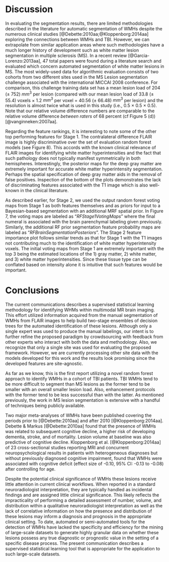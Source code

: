 
# Discussion

<!-- Nick could you add some detail here on how this technique compares
to other automated or semi automated approaches for WMH detection? -->


In evaluating the segmentation results, there are limited methodologies described in the
literature for automatic segmentation of WMHs despite the numerous clinical studies
[@Debette:2010aa;@Kloppenborg:2014aa] exploring the connections between WMHs and TBI.
However, we can extrapolate from similar application areas where such methodologies have a
much longer history of development such as white matter lesion segmentation in
multiple sclerosis (MS).  In a recent review [@Garcia-Lorenzo:2013aa], 47 total papers
were found during a literature search and evaluated which concern automated segmentation of white
matter lesions in MS.  The most widely-used data for algorithmic evaluation consists
of two cohorts from two different sites used in
the MS Lesion segmentation challenge associated with the international MICCAI 2008
conference.  For comparison, this challenge training data set
has a mean lesion load of 204 ($\pm$ 752) $mm^3$ per lesion (compared with
our mean lesion load of 33.8 ($\pm$ 55.4) voxels $\times$ 1.2 $mm^3$ per voxel =
40.56 ($\pm$ 66.48) $mm^3$ per lesion) and the resolution is
almost twice what is used in this study (i.e., 0.5 $\times$ 0.5 $\times$ 0.5).
Note that our relative volume difference numbers are comparable to the
relative volume difference _between raters_ of 68 percent (cf Figure 5 (d))
[@vanginneken:2007aa].


Regarding the feature rankings, it is interesting to note some of the other top performing features for Stage 1.
The contralateral difference FLAIR image is  highly discriminative over the set of
evaluation random forest models (see Figure 8).  This accords with the known clinical relevance of
FLAIR images for identifying white matter hyperintensities and the fact that such
pathology does not typically manifest symmetrically in both hemispheres.  Interestingly, the
posterior maps for the deep gray matter are extremely important for accurate white matter
hyperintensity segmentation.  Perhaps the spatial specification of deep
gray matter aids in the removal of false positives.  Inspection of the bottom of the
plots demonstrates the lack of discriminating features associated with the
T1 image which is also well-known in the clinical literature.

<!--

![(a) FLAIR image slice illustrating WMHs which have been manually delineated.
The region around the WMHs is enlarged (b) in the original FLAIR and the
(c) contralateral FLAIR difference image.](Figures/FLAIRcontralaleteralWithLesionsAlternate.png)

-->

As described earlier, for Stage 2, we used the output random forest voting maps from Stage
1 as both features themselves and as priors for input to a Bayesian-based segmentation with
an additional MRF spatial prior.  In Figure 7, the voting maps are labeled as
"_RFStage1VotingMaps_" where the final numeral is associated with the brain
parenchymal labeling given previously.  Similarly, the additional RF prior segmentation
feature probability maps are labeled as "_RFBrainSegmentationPosteriors_".
The Stage 2 feature importance plot follows similar
trends as that for Stage 1 with the T1 images not contributing much to the identification
of white matter hyperintensity voxels.  The initial voting maps from Stage 1 are extremely
important with the top 3 being the estimated locations of the 1) gray matter, 2) white matter, and
3) white matter hyperintensities.  Since these tissue type can be conflated based on intensity
alone it is intuitive that such features would be important.






<!--

* Evaluation * Proper context * We only have manual labelings from a
single radiologist ( * TBI white matter hyperintensities are more
difficult to segment than MS lesions * individual lesions are smaller *
lesion load is typically smaller * not prone to enhancement * less
distinct from surrounding tissue ? * Despite the doubts regarding the
efficacy of a typical segmentation validation, our contribution is
useful because * the total segmentation framework is publicly available
within the ANTs/ANTsR framework * although only a single site is
analyzed, the feature images are site-agnostic * we plan to apply the
current RF models directly to the other site data * we can then build
the training database further by enlisting other experts * Is this the
first work exploring segmentation of white matter hyperintensities in
TBI? * The data (including manual tracings) will be made available as
part of the FITBIR effort.

-->

# Conclusions

The current communications describes a supervised statistical learning
methodology for identifying WHMs within multimodal MR brain imaging.
This effort utilized information acquired from the manual segmentation
of WMHs from FLAIR images to help build two-stage ensembles of decision
trees for the automated identification of these lesions. Although only a
single expert was used to produce the manual labelings, our intent is to
further refine the proposed paradigm by crowdsourcing with feedback from
other experts who interact with both the data and methodology.  Also, we
recognize that only a single site was used for evaluating the proposed
framework.  However, we are currently processing other site data with
the models developed for this work and the results look promising since
the developed features are site-agnostic.

As far as we know, this is the first report utilizing a novel random
forest approach to identify WMHs in a cohort of TBI patients.  TBI WMHs
tend to be more difficult to segment than MS lesions as the former tend
to be smaller with an overall smaller lesion load.  Also, enhancement
protocols with the former tend to be less successful than with the
latter.  As mentioned previously, the work in MS lesion segmentation is
extensive with a handful of techniques being publicly available.

<!--
Our
framework is also available as open-source as part of well-known
neuroimaging tools which easily allows for additions/extensions but is
also, as far as we know, the first random forest-based technique
available for such application.
-->

Two major meta-analyses of WMHs have been published covering the periods
prior to [@Debette:2010aa] and after 2010 [@Kloppenborg:2014aa].
Debette & Markus [@Debette:2010aa] found that the presence of
WMHs was related to subsequent cognitive decline, a higher risk of
developing dementia, stroke, and of mortality. Lesion volume at baseline
was also predictive of cognitive decline. Kloppenborg et al.
[@Kloppenborg:2014aa] of 23 cross-sectional studies reporting MRI and
concurrent neuropsychological results in patients with heterogeneous
diagnoses but without previously diagnosed cognitive impairment, found
that WMHs were associated with cognitive deficit (effect size of -0.10,
95% CI: -0.13 to -0.08) after controlling for age.


Despite the potential clinical significance of WMHs
these lesions receive little
attention in current clinical workflows. When reported in a standard
neuroradiologist interpretation, they are typically handled as
incidental findings and are assigned little clinical significance. This
likely reflects the impracticality of performing a detailed assessment
of number, volume, and distribution within a qualitative
neuroradiologist interpretation as well as the lack of correlative
information on how the presence and distribution of these lesions may
inform a diagnosis and prognosis in the appropriate clinical setting. To
date, automated or semi-automated tools for the detection of WMHs have
lacked the specificity and efficiency for the mining of large-scale
datasets to generate highly granular data on whether these lesions
possess any true diagnostic or prognostic value in the setting of a
specific disease process. The present communication describes a
supervised statistical learning tool that is appropriate for the
application to such large-scale datasets.

<!--

The currently described tool is just one example of how "supervised
learning" algorithms might be applied to aid in the diagnosis of TBI and
other disease processes through the specific identification of features
predictive of a given disease state. It is an important demonstration of
the potential power of these analytical approaches in the rapid but
comprehensive mining of information from neuroimaging examinations.
Supervised learning algorithms are presently employed across a wide
variety of settings for the rapid identification of predictive imaging
features [@Plis:2014aa;@Suk:2015aa;@Li:2014aa;@Liu:2015aa]. Automobile
manufacturers utilize these types of approaches to equip self-driving
vehicles to recognize and respond to unique external surroundings
through the identification of visual information sufficiently similar to
previously assimilated training data [@HadsellSBESKML09;@FarabetCNL12].
Similarly, in the context of the neuroimaging assessments, deep learning
approaches may allow for the rapid identification of information
predictive of disease state in an individual patient. These approaches
have been applied to the segmentation of macroscopically visible
structures [@Plis:2014aa;@Suk:2015aa;@Li:2014aa;@Liu:2015aa].
Additionally, these approaches might be applied to the interrogation of
imaging data in the individual patient with a primary quantitative
output metrics to include sequences such as diffusion tensor imaging
(DTI) and its variants, functional connectivity, perfusion weighted
imaging, and cortical thickness assessments. At present, these advanced
neuroimaging sequences are confined to cohort-based research studies due
to the lack of available analytical tools to assess the information in
the setting of the individual patient [@Mayer:2014aa]. Application of
deep learning approaches in the context of data with primary
quantitative outputs will require large scale normative and disease
specific databases. Building these large scale imaging libraries is
resource intensive and requires a multi-center approach with harmonized
scanners between sites and correlative non-imaging clinical data. Large
scale TBI data is becoming increasingly available through activities
such as the Chronic Effects of Neurotrauma Consortium (CENC),
Transforming Research and Clinical Knowledge in TBI (TRACK-TBI),
Collaborative European Neurotrauma Effectiveness Research in TBI
(CENTER-TBI), Department of Defense Alzheimer’s Disease Neuroimaging
Initiative (DOD-ADNI), and other data being consolidated through FITBIR.
In concert with any available high quality normative neuroimaging data,
deep learning algorithms may be well positioned to help transform how
neuroimaging is interpreted for the clinical management of patients with
this disease process.

-->

\clearpage
